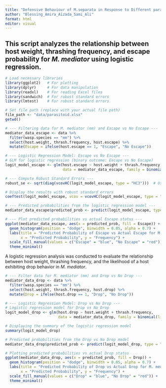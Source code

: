 ---
title: "Defensive Behaviour of M.separata in Response to Different parasitoids species"
author: "Blessing_Amira_Aizada_Sami_Ali"
format: html
editor: visual
---

## This script analyzes the relationship between host weight, thrashing frequency, and escape probability for *M. mediator* using logistic regression. 

```{r}
# Load necessary libraries
library(ggplot2)   # For plotting
library(dplyr)     # For data manipulation
library(readxl)    # For reading Excel files
library(sandwich)  # For robust standard errors
library(lmtest)    # For robust standard errors

# Set file path (replace with your actual file path)
file_path <- "data/parasitoid.xlsx"
getwd()

# --- Filtering data for M. mediator (mm) and Escape vs No Escape ---
mediator_data_escape <- data %>% 
  filter(wasp.species == "mm") %>%
  select(host.weight, thrash.frequency, host.escape) %>%
  mutate(Escape = ifelse(host.escape == 1, "Escape", "No Escape"))

# --- Logistic Regression Model: Escape vs No Escape ---
# GLM for logistic regression (binary outcome: Escape vs No Escape)
logit_model_escape <- glm(host.escape ~ host.weight + thrash.frequency, 
                          data = mediator_data_escape, family = binomial(link = "logit"))

# --- Compute Robust Standard Errors ---
robust_se <- sqrt(diag(vcovHC(logit_model_escape, type = "HC3")))  # Using HC3 for robust standard errors

# Display the results with robust standard errors
coeftest(logit_model_escape, vcov = vcovHC(logit_model_escape, type = "HC3"))

# --- Predicted probabilities from the logistic regression model ---
mediator_data_escape$predicted_prob <- predict(logit_model_escape, type = "response")

# --- Plot predicted probabilities vs actual Escape status ---
ggplot(mediator_data_escape, aes(x = predicted_prob, fill = Escape)) +
  geom_histogram(position = "dodge", binwidth = 0.05, alpha = 0.7) + 
  labs(title = "Predicted Probability of Escape vs Actual Escape for M. mediator",
       x = "Predicted Probability", y = "Frequency") +
  scale_fill_manual(values = c("Escape" = "blue", "No Escape" = "red")) +
  theme_minimal()
```

A logistic regression analysis was conducted to evaluate the relationship between host weight, thrashing frequency, and the likelihood of a host exhibiting drop behavior in *M. mediator*.

```{r}
# --- Filter data for M. mediator (mm) and Drop vs No Drop ---
mediator_data_drop <- data %>% 
  filter(wasp.species == "mm") %>%
  select(host.weight, thrash.frequency, host.drop) %>%
  mutate(Drop = ifelse(host.drop == 1, "Drop", "No Drop"))

# --- Logistic Regression Model: Drop vs No Drop ---
# Logistic regression model for Drop vs No Drop
logit_model_drop <- glm(host.drop ~ host.weight + thrash.frequency, 
                        data = mediator_data_drop, family = binomial(link = "logit"))

# Displaying the summary of the logistic regression model
summary(logit_model_drop)

# Predicted probabilities from the Drop vs No Drop model
mediator_data_drop$predicted_prob <- predict(logit_model_drop, type = "response")

# Plotting predicted probabilities vs actual Drop status
ggplot(mediator_data_drop, aes(x = predicted_prob, fill = Drop)) +
  geom_histogram(position = "dodge", binwidth = 0.05, alpha = 0.7) + 
  labs(title = "Predicted Probability of Drop vs Actual Drop for M. mediator",
       x = "Predicted Probability", y = "Frequency") +
  scale_fill_manual(values = c("Drop" = "blue", "No Drop" = "red")) +
  theme_minimal()

```
